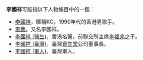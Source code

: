 '''李國祥'''可能指以下人物條目中的一個：
* [[李國祥_(歌手)|李國祥]]，暱稱KC，1990年代的香港男歌手。
* [[李我|李我]]，又名李國祥。
* [[李國祥_(醫生)|李國祥 (醫生)]]，香港名醫，前聯交所主席[[李福兆|李福兆]]之子。
* [[李國祥_(臺灣)|李國祥 (臺灣)]]，臺灣[[資生堂|資生堂]]公司董事長。
* [[李國祥_(軍人)|李國祥 (軍人)]]，臺灣軍人。

{{disambig|Cat=三字李姓人名消歧義|guo}}